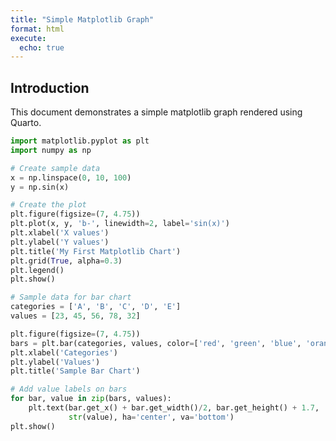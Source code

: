 ```yaml
---
title: "Simple Matplotlib Graph"
format: html
execute:
  echo: true
---
```


## Introduction

This document demonstrates a simple matplotlib graph rendered using Quarto.

```python
import matplotlib.pyplot as plt
import numpy as np

# Create sample data
x = np.linspace(0, 10, 100)
y = np.sin(x)

# Create the plot
plt.figure(figsize=(7, 4.75))
plt.plot(x, y, 'b-', linewidth=2, label='sin(x)')
plt.xlabel('X values')
plt.ylabel('Y values')
plt.title('My First Matplotlib Chart')
plt.grid(True, alpha=0.3)
plt.legend()
plt.show()
```

```python
# Sample data for bar chart
categories = ['A', 'B', 'C', 'D', 'E']
values = [23, 45, 56, 78, 32]

plt.figure(figsize=(7, 4.75))
bars = plt.bar(categories, values, color=['red', 'green', 'blue', 'orange', 'purple'])
plt.xlabel('Categories')
plt.ylabel('Values')
plt.title('Sample Bar Chart')

# Add value labels on bars
for bar, value in zip(bars, values):
    plt.text(bar.get_x() + bar.get_width()/2, bar.get_height() + 1.7, 
             str(value), ha='center', va='bottom')
plt.show()
```
